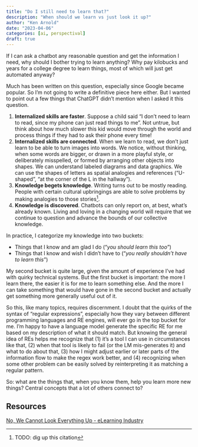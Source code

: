 ```yaml
---
title: "Do I still need to learn that?"
description: "When should we learn vs just look it up?"
author: "Ken Arnold"
date: "2023-04-06"
categories: [ai, perspectival]
draft: true
---
```


If I can ask a chatbot any reasonable question and get the information I need, why should I bother trying to learn anything? Why pay kilobucks and years for a college degree to learn things, most of which will just get automated anyway?

Much has been written on this question, especially since Google became popular. So I'm not going to write a definitive piece here either. But I wanted to point out a few things that ChatGPT didn't mention when I asked it this question.

1. **Internalized skills are faster**. Suppose a child said "I don't need to learn to read, since my phone can just read things to me". Not untrue, but think about how much slower this kid would move through the world and process things if they had to ask their phone every time!
2. **Internalized skills are connected**. When we learn to read, we don't just learn to be able to turn images into words. We notice, without thinking, when some words are bigger, or drawn in a more playful style, or deliberately misspelled, or formed by arranging other objects into shapes. We can understand labeled diagrams and data graphics. We can use the shapes of letters as spatial analogies and references ("U-shaped", "at the corner of the L in the hallway").
3. **Knowledge begets knowledge**. Writing turns out to be mostly reading. People with certain cultural upbringings are able to solve problems by making analogies to those stories^[TODO: dig up this citation].
4. **Knowledge is discovered**. Chatbots can only report on, at best, what's already known. Living and loving in a changing world will require that we continue to question and advance the bounds of our collective knowledge.

In practice, I categorize my knowledge into two buckets:

- Things that I know and am glad I do ("*you should learn this too*")
- Things that I know and wish I didn't have to ("*you really shouldn't have to learn this*")

My second bucket is quite large, given the amount of experience I've had with quirky technical systems. But the first bucket is important: the more I learn there, the easier it is for me to learn something else. And the more I can take something that would have gone in the second bucket and actually get something more generally useful out of it.

So this, like many topics, requires discernment. I doubt that the quirks of the syntax of "regular expressions", especially how they vary between different programming languages and RE engines, will ever go in the top bucket for me. I'm happy to have a language model generate the specific RE for me based on my description of what it should match. But knowing the general idea of REs helps me recognize that (1) it's a tool I can use in circumstances like that, (2) when that tool is likely to fail (or the LM mis-generates it) and what to do about that, (3) how I might adjust earlier or later parts of the information flow to make the regex work better, and (4) recognizing when some other problem can be easily solved by reinterpreting it as matching a regular pattern.

So: what are the things that, when you know them, help you learn more new things? Central concepts that a lot of others connect to?

## Resources

[No, We Cannot Look Everything Up - eLearning Industry](https://elearningindustry.com/existing-knowledge-no-we-cannot-look-everything-up)